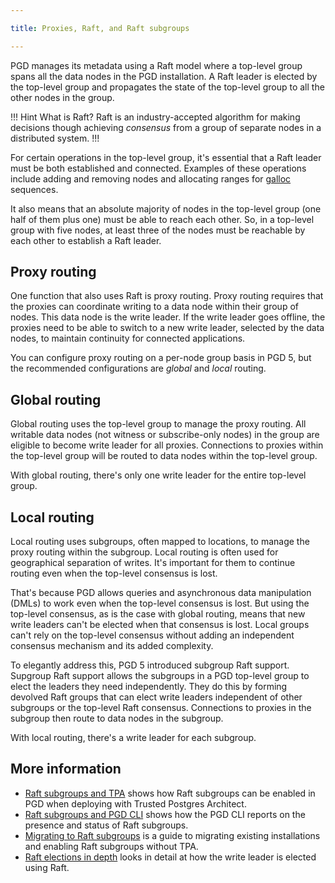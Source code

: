 ```yaml
---

title: Proxies, Raft, and Raft subgroups

---
```


PGD manages its metadata using a  Raft model where a top-level group spans all the data nodes in the PGD installation. A Raft leader is elected by the top-level group and propagates the state of the top-level group to all the other nodes in the group. 

!!! Hint What is Raft?
Raft is an industry-accepted algorithm for making decisions though achieving *consensus* from a group of separate nodes in a distributed system. 
!!!

For certain operations in the top-level group, it's essential that a Raft leader must be both established and connected. Examples of these operations include adding and removing nodes and allocating ranges for [galloc](../../sequences/#pgd-global-sequences) sequences.

It also means that an absolute majority of nodes in the top-level group (one half of them plus one) must be able to reach each other. So, in a top-level group with five nodes, at least three of the nodes must be reachable by each other to establish a Raft leader.

## Proxy routing

One function that also uses Raft is proxy routing. Proxy routing requires that the proxies can coordinate writing to a data node within their group of nodes. This data node is the write leader. If the write leader goes offline, the proxies need to be able to switch to a new write leader, selected by the data nodes, to maintain continuity for connected applications.

You can configure proxy routing on a per-node group basis in PGD 5, but the recommended configurations are *global* and *local* routing.

## Global routing

Global routing uses the top-level group to manage the proxy routing. All writable data nodes (not witness or subscribe-only nodes) in the group are eligible to become write leader for all proxies. Connections to proxies within the top-level group will be routed to data nodes within the top-level group. 

With global routing, there's only one write leader for the entire top-level group.

## Local routing

Local routing uses subgroups, often mapped to locations, to manage the proxy routing within the subgroup. Local routing is often used for geographical separation of writes. It's important for them to continue routing even when the top-level consensus is lost. 

That's because PGD allows queries and asynchronous data manipulation (DMLs) to work even when the top-level consensus is lost. But using the top-level consensus, as is the case with global routing, means that new write leaders can't be elected when that consensus is lost. Local groups can't rely on the top-level consensus without adding an independent consensus mechanism and its added complexity.

To elegantly address this, PGD 5 introduced subgroup Raft support. Supgroup Raft support allows the subgroups in a PGD top-level group to elect the leaders they need independently. They do this by forming devolved Raft groups that can elect write leaders independent of other subgroups or the top-level Raft consensus. Connections to proxies in the subgroup then route to data nodes in the subgroup. 

With local routing, there's a write leader for each subgroup.


## More information

* [Raft subgroups and TPA](01_raft_subgroups_and_tpa) shows how Raft subgroups can be enabled in PGD when deploying with Trusted Postgres Architect.
* [Raft subgroups and PGD CLI](02_raft_subgroups_and_pgd_cli) shows how the PGD CLI reports on the presence and status of Raft subgroups.
* [Migrating to Raft subgroups](03_migrating_to_raft_subgroups) is a guide to migrating existing installations and enabling Raft subgroups without TPA.
* [Raft elections in depth](04_raft_elections_in_depth) looks in detail at how the write leader is elected using Raft.
